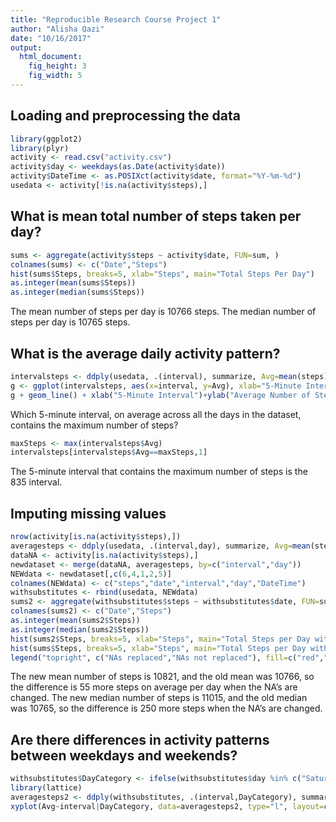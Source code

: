```yaml
---
title: "Reproducible Research Course Project 1"
author: "Alisha Qazi"
date: "10/16/2017"
output: 
  html_document: 
    fig_height: 3
    fig_width: 5
---
```

## Loading and preprocessing the data

```r
library(ggplot2)
library(plyr)
activity <- read.csv("activity.csv")
activity$day <- weekdays(as.Date(activity$date))
activity$DateTime <- as.POSIXct(activity$date, format="%Y-%m-%d")
usedata <- activity[!is.na(activity$steps),]

```

## What is mean total number of steps taken per day?

```r
sums <- aggregate(activity$steps ~ activity$date, FUN=sum, )
colnames(sums) <- c("Date","Steps")
hist(sums$Steps, breaks=5, xlab="Steps", main="Total Steps Per Day")
as.integer(mean(sums$Steps))
as.integer(median(sums$Steps))

```
The mean number of steps per day is 10766 steps.
The median number of steps per day is 10765 steps.

## What is the average daily activity pattern?

```r
intervalsteps <- ddply(usedata, .(interval), summarize, Avg=mean(steps))
g <- ggplot(intervalsteps, aes(x=interval, y=Avg), xlab="5-Minute Interval", ylab="Average Number of Steps Taken")
g + geom_line() + xlab("5-Minute Interval")+ylab("Average Number of Steps Taken")+ggtitle("Average Daily Activity Pattern")

```

Which 5-minute interval, on average across all the days in the dataset, contains the maximum number of steps?
```r
maxSteps <- max(intervalsteps$Avg)
intervalsteps[intervalsteps$Avg==maxSteps,1]

```
The 5-minute interval that contains the maximum number of steps is the 835 interval.

## Imputing missing values

```r
nrow(activity[is.na(activity$steps),])
averagesteps <- ddply(usedata, .(interval,day), summarize, Avg=mean(steps))
dataNA <- activity[is.na(activity$steps),]
newdataset <- merge(dataNA, averagesteps, by=c("interval","day"))
NEWdata <- newdataset[,c(6,4,1,2,5)]
colnames(NEWdata) <- c("steps","date","interval","day","DateTime")
withsubstitutes <- rbind(usedata, NEWdata)
sums2 <- aggregate(withsubstitutes$steps ~ withsubstitutes$date, FUN=sum, )
colnames(sums2) <- c("Date","Steps")
as.integer(mean(sums2$Steps))
as.integer(median(sums2$Steps))
hist(sums2$Steps, breaks=5, xlab="Steps", main="Total Steps per Day with NAs Replaced", col="Red")
hist(sums$Steps, breaks=5, xlab="Steps", main="Total Steps per Day with NAs Replaced", col="Blue", add=T)
legend("topright", c("NAs replaced","NAs not replaced"), fill=c("red","blue"))

```
The new mean number of steps is 10821, and the old mean was 10766, so the difference is 55 more steps on average per day when the NA's are changed.
The new median number of steps is 11015, and the old median was 10765, so the difference is 250 more steps when the NA's are changed.

## Are there differences in activity patterns between weekdays and weekends?

```r
withsubstitutes$DayCategory <- ifelse(withsubstitutes$day %in% c("Saturday","Sunday"),"Weekend","Weekday")
library(lattice)
averagesteps2 <- ddply(withsubstitutes, .(interval,DayCategory), summarize, Avg=mean(steps))
xyplot(Avg~interval|DayCategory, data=averagesteps2, type="l", layout=c(1,2),main="Activity Patterns Given Type of Day",ylab="Average Number of Steps Taken",xlab="5-Minute Interval")

```

